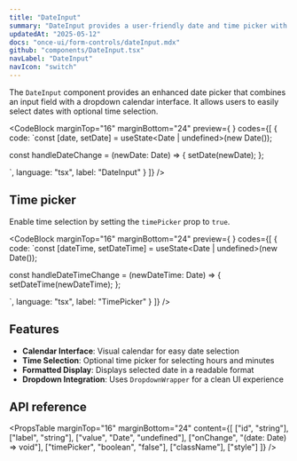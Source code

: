 ```yaml
---
title: "DateInput"
summary: "DateInput provides a user-friendly date and time picker with calendar interface."
updatedAt: "2025-05-12"
docs: "once-ui/form-controls/dateInput.mdx"
github: "components/DateInput.tsx"
navLabel: "DateInput"
navIcon: "switch"
---
```


The `DateInput` component provides an enhanced date picker that combines an input field with a dropdown calendar interface. It allows users to easily select dates with optional time selection.

<CodeBlock
  marginTop="16"
  marginBottom="24"
  preview={
    <Row fillWidth height={24} horizontal="center" vertical="start">
      <DateInputExample />
    </Row>
  }
  codes={[
    {
      code:
`const [date, setDate] = useState<Date | undefined>(new Date());
  
const handleDateChange = (newDate: Date) => {
    setDate(newDate);
};

<DateInput
    id="date-input-example"
    label="Select Date"
    value={date}
    onChange={handleDateChange}
/>`,
      language: "tsx",
      label: "DateInput"
    }
  ]}
/>

## Time picker

Enable time selection by setting the `timePicker` prop to `true`.

<CodeBlock
  marginTop="16"
  marginBottom="24"
  preview={
    <Row fillWidth height={24} horizontal="center" vertical="start">
      <DateTimeInputExample />
    </Row>
  }
  codes={[
    {
      code:
`const [dateTime, setDateTime] = useState<Date | undefined>(new Date());
  
const handleDateTimeChange = (newDateTime: Date) => {
  setDateTime(newDateTime);
};

<DateInput
  id="date-time-input-example"
  label="Select Date & Time"
  value={dateTime}
  onChange={handleDateTimeChange}
  timePicker
/>`,
      language: "tsx",
      label: "TimePicker"
    }
  ]}
/>

## Features

- **Calendar Interface**: Visual calendar for easy date selection
- **Time Selection**: Optional time picker for selecting hours and minutes
- **Formatted Display**: Displays selected date in a readable format
- **Dropdown Integration**: Uses `DropdownWrapper` for a clean UI experience

## API reference

<PropsTable
  marginTop="16"
  marginBottom="24"
  content={[
    ["id", "string"],
    ["label", "string"],
    ["value", "Date", "undefined"],
    ["onChange", "(date: Date) => void"],
    ["timePicker", "boolean", "false"],
    ["className"],
    ["style"]
  ]}
/>